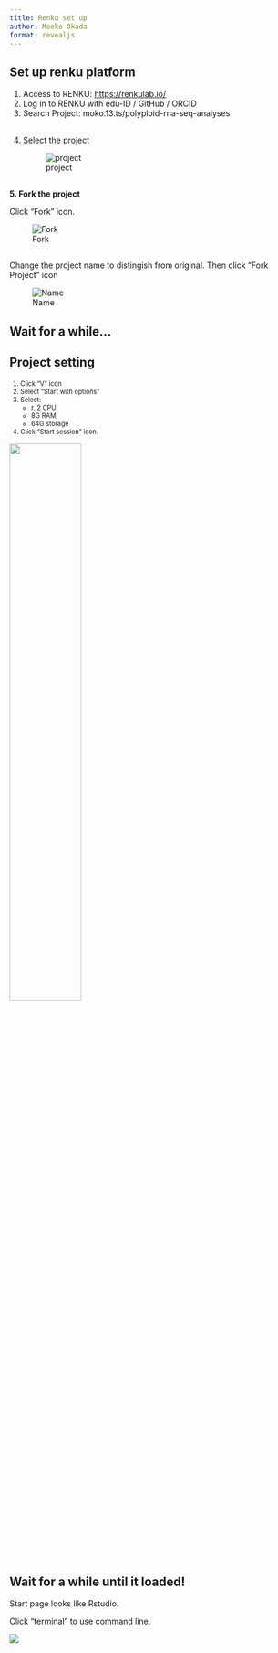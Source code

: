 ```yaml
---
title: Renku set up
author: Moeko Okada
format: revealjs
---
```


## Set up renku platform

1. Access to RENKU: [https://renkulab.io/](https://renkulab.io/)
2. Log in to RENKU with edu-ID / GitHub / ORCID
3. Search Project: moko.13.ts/polyploid-rna-seq-analyses

##

4. Select the project

    ![project](./photos/Project.png)

##

**5. Fork the project**

Click "Fork" icon.

![Fork](./photos/Fork.png)

##

Change the project name to distingish from original.
Then click "Fork Project" icon

![Name](./photos/change_names.png)

## Wait for a while...

## Project setting

::: {style="font-size: 0.8em"}

1. Click "V" icon
2. Select "Start with options"
3. Select:
    - r, 2 CPU,
    - 8G RAM,
    - 64G storage
4. Click "Start session" icon.

:::

![](./photos/setting.png){.absolute top=50 right=50 width=50%}

## Wait for a while until it loaded!

Start page looks like Rstudio.

Click "terminal" to use command line.

![](./photos/start.png)

